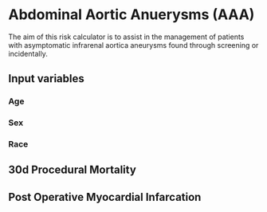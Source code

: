 # Abdominal Aortic Anuerysms (AAA) {#aaa}

The aim of this risk calculator is to assist in the management of patients with asymptomatic infrarenal aortica aneurysms found through screening or incidentally.

## Input variables

### Age
### Sex
### Race

## 30d Procedural Mortality



## Post Operative Myocardial Infarcation


